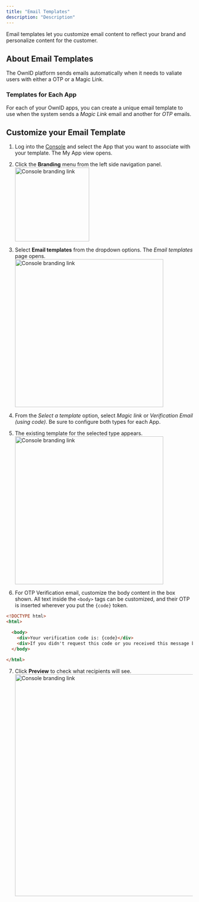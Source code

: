 ```yaml
---
title: "Email Templates"
description: "Description"
---
```


Email templates let you customize email content to reflect your brand and personalize content for the customer.

## About Email Templates

The OwnID platform sends emails automatically when it needs to valiate users with either a <Tooltip tip="one-time passcode">OTP</Tooltip>
or a Magic Link.

### Templates for Each App
For each of your OwnID apps, you can create a unique email template to use when the system sends a _Magic Link_ email and another for _OTP_ emails. 

## Customize your Email Template

1. Log into the [Console](https://console.ownid.com/home) and select the App that you want to associate with your template. The My App view opens.

1. Click the **Branding** menu from the left side navigation panel. <img src="/images/oi-console-branding.png" width="200"  alt="Console branding link"></img>


1. Select **Email templates** from the dropdown options. The _Email templates_ page opens. <img src="/images/oi-et-main.png" width="400"  alt="Console branding link"></img>

1. From the _Select a template_ option, select _Magic link_ or _Verification Email (using code)_. Be sure to configure both types for each App.

1. The existing template for the selected type appears.<img src="/images/oi-et-preview_ml.png" width="400"  alt="Console branding link"></img>

1. For OTP Verification email, customize the body content in the box shown. All text inside the `<body>` tags can be customized, and their OTP is inserted wherever you put the `{code}` token.

```html Default OTP Email Body
<!DOCTYPE html>
<html>

  <body>
    <div>Your verification code is: {code}</div>
    <div>If you didn't request this code or you received this message by accident, please disregard this email.</div>
  </body>

</html>
```
7. Click **Preview** to check what recipients will see.   <img src="/images/oi-et-preview_ml.png" width="600"  alt="Console branding link"></img>



 
